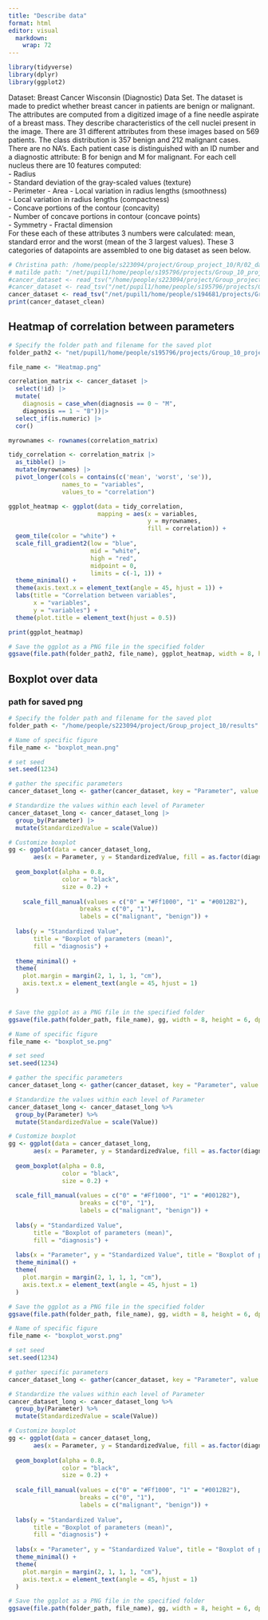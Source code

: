 ```yaml
---
title: "Describe data"
format: html
editor: visual
  markdown: 
    wrap: 72
---
```


```r
library(tidyverse)
library(dplyr)
library(ggplot2)
```

Dataset: Breast Cancer Wisconsin (Diagnostic) Data Set. The dataset is made to predict whether breast cancer in patients are benign or malignant. The attributes are computed from a digitized image of a fine needle aspirate of a breast mass. They describe characteristics of the cell nuclei present in the image. There are 31 different attributes from these images based on 569 patients. The class distribution is 357 benign and 212 malignant cases. There are no NA's. Each patient case is distinguished with an ID number and a diagnostic attribute: B for benign and M for malignant. For each cell nucleus there are 10 features computed:\
- Radius\
- Standard deviation of the gray-scaled values (texture)\
- Perimeter - Area - Local variation in radius lengths (smoothness)\
- Local variation in radius lengths (compactness)\
- Concave portions of the contour (concavity)\
- Number of concave portions in contour (concave points)\
- Symmetry - Fractal dimension\
For these each of these attributes 3 numbers were calculated: mean, standard error and the worst (mean of the 3 largest values). These 3 categories of datapoints are assembled to one big dataset as seen below.

```r
# Christina path: /home/people/s223094/project/Group_project_10/R/02_dat_clean.tsv
# matilde path: "/net/pupil1/home/people/s195796/projects/Group_10_project/R/02_dat_clean.tsv"
#cancer_dataset <- read_tsv("/home/people/s223094/project/Group_project_10/R/02_dat_clean.tsv")
#cancer_dataset <- read_tsv("/net/pupil1/home/people/s195796/projects/Group_10_project/R/02_dat_clean.tsv")
cancer_dataset <- read_tsv("/net/pupil1/home/people/s194681/projects/Group_project_10/02_dat_clean.tsv")
print(cancer_dataset_clean)

```

## Heatmap of correlation between parameters

```r
# Specify the folder path and filename for the saved plot
folder_path2 <- "net/pupil1/home/people/s195796/projects/Group_10_project/results"
```

```r
file_name <- "Heatmap.png"

correlation_matrix <- cancer_dataset |> 
  select(!id) |>
  mutate(
    diagnosis = case_when(diagnosis == 0 ~ "M",
    diagnosis == 1 ~ "B"))|> 
  select_if(is.numeric) |> 
  cor()

myrownames <- rownames(correlation_matrix)

tidy_correlation <- correlation_matrix |>
  as_tibble() |> 
  mutate(myrownames) |>
  pivot_longer(cols = contains(c('mean', 'worst', 'se')),
               names_to = "variables",
               values_to = "correlation")

ggplot_heatmap <- ggplot(data = tidy_correlation,
                         mapping = aes(x = variables,
                                       y = myrownames,
                                       fill = correlation)) +
  geom_tile(color = "white") +
  scale_fill_gradient2(low = "blue", 
                       mid = "white", 
                       high = "red", 
                       midpoint = 0, 
                       limits = c(-1, 1)) +
  theme_minimal() + 
  theme(axis.text.x = element_text(angle = 45, hjust = 1)) +
  labs(title = "Correlation between variables",
       x = "variables",
       y = "variables") +
  theme(plot.title = element_text(hjust = 0.5))

print(ggplot_heatmap)

# Save the ggplot as a PNG file in the specified folder
ggsave(file.path(folder_path2, file_name), ggplot_heatmap, width = 8, height = 6, dpi = 300)
```

## Boxplot over data

### path for saved png

```r
# Specify the folder path and filename for the saved plot
folder_path <- "/home/people/s223094/project/Group_project_10/results"

```

```r
# Name of specific figure
file_name <- "boxplot_mean.png"

# set seed
set.seed(1234)

# gather the specific parameters
cancer_dataset_long <- gather(cancer_dataset, key = "Parameter", value = "Value", `radius mean`, `texture mean`, `perimeter mean`, `area mean`, `smoothness mean`, `concavity mean`, `concave points mean`, `symmetry mean`, `fractal dimension mean`, `compactness mean`)

# Standardize the values within each level of Parameter
cancer_dataset_long <- cancer_dataset_long |>
  group_by(Parameter) |>
  mutate(StandardizedValue = scale(Value))

# Customize boxplot
gg <- ggplot(data = cancer_dataset_long, 
       aes(x = Parameter, y = StandardizedValue, fill = as.factor(diagnosis))) +
  
  geom_boxplot(alpha = 0.8, 
               color = "black", 
               size = 0.2) +
  
    scale_fill_manual(values = c("0" = "#Ff1000", "1" = "#0012B2"),
                    breaks = c("0", "1"),
                    labels = c("malignant", "benign")) + 
  
  labs(y = "Standardized Value", 
       title = "Boxplot of parameters (mean)",
       fill = "diagnosis") +
  
  theme_minimal() +
  theme(
    plot.margin = margin(2, 1, 1, 1, "cm"),
    axis.text.x = element_text(angle = 45, hjust = 1)
  )


# Save the ggplot as a PNG file in the specified folder
ggsave(file.path(folder_path, file_name), gg, width = 8, height = 6, dpi = 300)

```

```r
# Name of specific figure
file_name <- "boxplot_se.png"

# set seed
set.seed(1234)

# gather the specific parameters
cancer_dataset_long <- gather(cancer_dataset, key = "Parameter", value = "Value", `radius se`, `texture se`, `perimeter se`, `area se`, `smoothness se`, `concavity se`, `concave points se`, `symmetry se`, `fractal dimension se`, `compactness se`)

# Standardize the values within each level of Parameter
cancer_dataset_long <- cancer_dataset_long %>%
  group_by(Parameter) %>%
  mutate(StandardizedValue = scale(Value))

# Customize boxplot
gg <- ggplot(data = cancer_dataset_long, 
       aes(x = Parameter, y = StandardizedValue, fill = as.factor(diagnosis))) +
  
  geom_boxplot(alpha = 0.8, 
               color = "black", 
               size = 0.2) +
  
  scale_fill_manual(values = c("0" = "#Ff1000", "1" = "#0012B2"),
                    breaks = c("0", "1"),
                    labels = c("malignant", "benign")) + 
  
  labs(y = "Standardized Value", 
       title = "Boxplot of parameters (mean)",
       fill = "diagnosis") +
  
  labs(x = "Parameter", y = "Standardized Value", title = "Boxplot of parameters (se)") +
  theme_minimal() +
  theme(
    plot.margin = margin(2, 1, 1, 1, "cm"),
    axis.text.x = element_text(angle = 45, hjust = 1)
  )

# Save the ggplot as a PNG file in the specified folder
ggsave(file.path(folder_path, file_name), gg, width = 8, height = 6, dpi = 300)


```

```r
# Name of specific figure
file_name <- "boxplot_worst.png"

# set seed
set.seed(1234)

# gather specific parameters
cancer_dataset_long <- gather(cancer_dataset, key = "Parameter", value = "Value", `radius worst`, `texture worst`, `perimeter worst`, `area worst`, `smoothness worst`, `concavity worst`, `concave points worst`, `symmetry worst`, `fractal dimension worst`, `compactness worst`)

# Standardize the values within each level of Parameter
cancer_dataset_long <- cancer_dataset_long %>%
  group_by(Parameter) %>%
  mutate(StandardizedValue = scale(Value))

# Customize boxplot
gg <- ggplot(data = cancer_dataset_long, 
       aes(x = Parameter, y = StandardizedValue, fill = as.factor(diagnosis))) +
  
  geom_boxplot(alpha = 0.8, 
               color = "black", 
               size = 0.2) +
  
  scale_fill_manual(values = c("0" = "#Ff1000", "1" = "#0012B2"),
                    breaks = c("0", "1"),
                    labels = c("malignant", "benign")) + 
  
  labs(y = "Standardized Value", 
       title = "Boxplot of parameters (mean)",
       fill = "diagnosis") +
  
  labs(x = "Parameter", y = "Standardized Value", title = "Boxplot of parameters (worst)") +
  theme_minimal() +
  theme(
    plot.margin = margin(2, 1, 1, 1, "cm"),
    axis.text.x = element_text(angle = 45, hjust = 1)
  )

# Save the ggplot as a PNG file in the specified folder
ggsave(file.path(folder_path, file_name), gg, width = 8, height = 6, dpi = 300)



```
